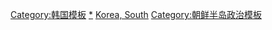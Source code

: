 [[Category:韩国模板|Category:韩国模板]]
[[Category:韓國政治|*]]
[[Category:亞洲各國政治模板|Korea, South]]
[[Category:朝鲜半岛政治模板|Category:朝鲜半岛政治模板]]